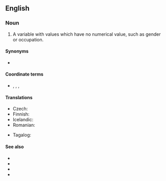 ==English==

===Noun===
{{en-noun}}

# {{lb|en|statistics|metrics}} A variable with values which have no numerical value, such as gender or occupation.
{{examples-right|examples=<u>Types of leaf arrangement</u><br>opposite, alternate, whorled<br><u>States of matter</u><br>solid, liquid, gas, plasma}}

====Synonyms====
* {{l|en|categorical variable}}

====Coordinate terms====
* {{l|en|ordinal variable}}, {{l|en|cardinal variable}}, {{l|en|interval variable}}, {{l|en|ratio variable}}

====Translations====
{{trans-top|nominal variable}}
* Czech: {{t|cs|nominální proměnná|f}}
* Finnish: {{t|fi|luokittelumuuttuja}}
* Icelandic: {{t|is|flokkunarbreyta|f}}
* Romanian: {{t|ro|variabilă nominală|f}}
{{trans-mid}}
* Tagalog: {{t|tl|pasapyaw na aligin}}
{{trans-bottom}}

====See also====
* {{pedialite|Levels of measurement}}
* {{l|en|dummy variable}}
* {{l|en|MECE}}
* {{l|en|nominal scale}}